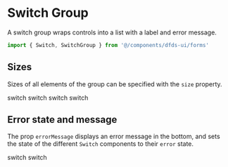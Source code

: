 
<Meta title="Hydro UI/Forms/Switch/SwitchGroup" component={SwitchGroup} />

# Switch Group

A switch group wraps controls into a list with a label and error message.

```jsx
import { Switch, SwitchGroup } from '@/components/dfds-ui/forms'
```

<ArgsTable of={SwitchGroup} />

## Sizes

Sizes of all elements of the group can be specified with the `size` property.

<Preview width="320px" gray>
  <Story name="Sizes">
    <form>
      <SwitchGroup label="Small" size="small">
        <Switch name="sm-1">switch</Switch>
        <Switch name="sm-2">switch</Switch>
      </SwitchGroup>
      <SwitchGroup label="Medium (default)" required>
        <Switch name="m-1">switch</Switch>
        <Switch name="m-2">switch</Switch>
      </SwitchGroup>
    </form>
  </Story>
</Preview>

## Error state and message

The prop `errorMessage` displays an error message in the bottom, and sets the state of the different `Switch` components to their `error` state.

<Preview width="320px" gray>
  <Story name="Error and message">
    <form>
      <SwitchGroup label="Errored group" errorMessage={'Switch group has some error.'}>
        <Switch checked name="m-1">
          switch
        </Switch>
        <Switch checked={false} name="m-2">
          switch
        </Switch>
      </SwitchGroup>
    </form>
  </Story>
</Preview>
